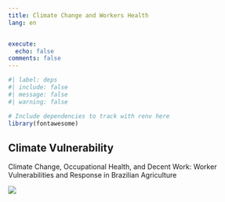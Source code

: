```yaml
---
title: Climate Change and Workers Health
lang: en


execute:
  echo: false
comments: false
---
```


```r
#| label: deps
#| include: false
#| message: false
#| warning: false

# Include dependencies to track with renv here
library(fontawesome)
```

:::{.column-body-outset}

## Climate Vulnerability



Climate Change, Occupational Health, and Decent Work: Worker Vulnerabilities and Response in Brazilian Agriculture



![](./content/img/Ecosystem.jpg){.hero}

:::
